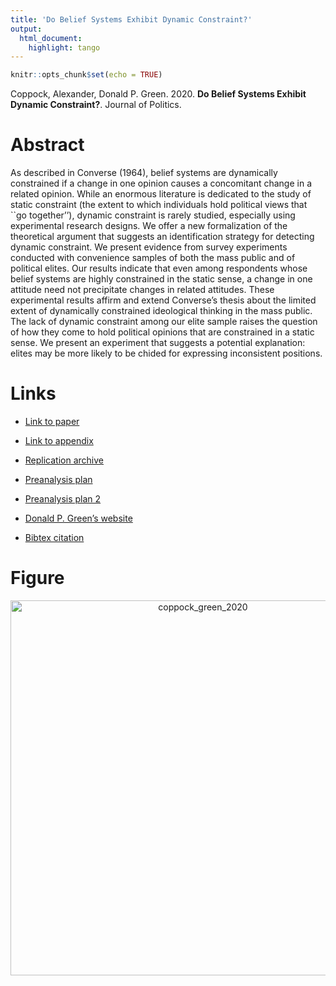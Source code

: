 ```yaml
---
title: 'Do Belief Systems Exhibit Dynamic Constraint?'
output:
  html_document:
    highlight: tango
---
```


```r
knitr::opts_chunk$set(echo = TRUE)
```

Coppock, Alexander, Donald P. Green. 2020. <b>Do Belief Systems Exhibit Dynamic Constraint?</b>. Journal of Politics.

# Abstract
As described in Converse (1964), belief systems are dynamically constrained if a change in one opinion causes a concomitant change in a related opinion. While an enormous literature is dedicated to the study of static constraint (the extent to which individuals hold political views that ``go together''), dynamic constraint is rarely studied, especially using experimental research designs. We offer a new formalization of the theoretical argument that suggests an identification strategy for detecting dynamic constraint.  We present evidence from survey experiments conducted with convenience samples of both the mass public and of political elites. Our results indicate that even among respondents whose belief systems are highly constrained in the static sense, a change in one attitude need not precipitate changes in related attitudes. These experimental results affirm and extend Converse's thesis about the limited extent of dynamically constrained ideological thinking in the mass public.  The lack of dynamic constraint among our elite sample raises the question of how they come to hold political opinions that are constrained in a static sense. We present an experiment that suggests a potential explanation: elites may be more likely to be chided for expressing inconsistent positions.

# Links
 - <a href='coppock_green_2020.pdf' target='_blank'>Link to paper</a>
 - <a href='coppock_green_2020_appendix.pdf'target='_blank'>Link to appendix</a>
 - <a href='https://doi.org/10.7910/DVN/NBMH7M'target='_blank'>Replication archive</a>
 - <a href='https://osf.io/vdcyq'target='_blank'>Preanalysis plan</a>
 - <a href='https://osf.io/ch4ms'target='_blank'>Preanalysis plan 2</a>

 - <a href= 'http://www.donaldgreen.com/' target='_blank'>Donald P. Green's website</a>
 - <a href='coppock_green_2020.bib'target='_blank'>Bibtex citation</a>

# Figure
<center><img src="display_figures/coppock_green_2020_display.png" alt="coppock_green_2020" width="600"></center>
